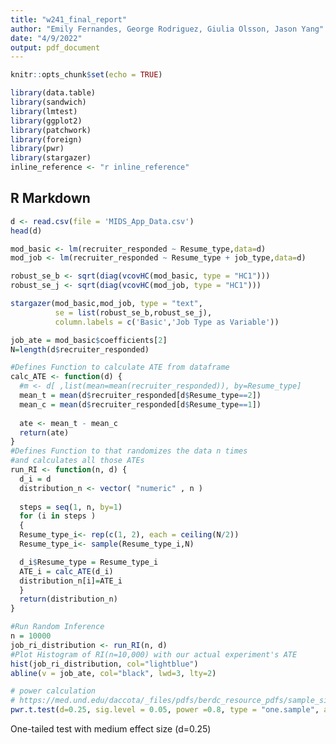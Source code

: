 ```yaml
---
title: "w241_final_report"
author: "Emily Fernandes, George Rodriguez, Giulia Olsson, Jason Yang"
date: "4/9/2022"
output: pdf_document
---
```


```r
knitr::opts_chunk$set(echo = TRUE)
```

```r
library(data.table)
library(sandwich)
library(lmtest)
library(ggplot2)
library(patchwork)
library(foreign)
library(pwr)
library(stargazer)
inline_reference <- "r inline_reference"
```

## R Markdown

```r
d <- read.csv(file = 'MIDS_App_Data.csv')
head(d)
```


```r
mod_basic <- lm(recruiter_responded ~ Resume_type,data=d)
mod_job <- lm(recruiter_responded ~ Resume_type + job_type,data=d)

robust_se_b <- sqrt(diag(vcovHC(mod_basic, type = "HC1")))
robust_se_j <- sqrt(diag(vcovHC(mod_job, type = "HC1")))

stargazer(mod_basic,mod_job, type = "text",
          se = list(robust_se_b,robust_se_j),
          column.labels = c('Basic','Job Type as Variable'))
```
```r
job_ate = mod_basic$coefficients[2]
N=length(d$recruiter_responded)

#Defines Function to calculate ATE from dataframe
calc_ATE <- function(d) { 
  #m <- d[ ,list(mean=mean(recruiter_responded)), by=Resume_type]
  mean_t = mean(d$recruiter_responded[d$Resume_type==2])
  mean_c = mean(d$recruiter_responded[d$Resume_type==1])
  
  ate <- mean_t - mean_c 
  return(ate)
}
#Defines Function to that randomizes the data n times 
#and calculates all those ATEs
run_RI <- function(n, d) { 
  d_i = d
  distribution_n <- vector( "numeric" , n )
  
  steps = seq(1, n, by=1)
  for (i in steps )
  {
  Resume_type_i<- rep(c(1, 2), each = ceiling(N/2))
  Resume_type_i<- sample(Resume_type_i,N)

  d_i$Resume_type = Resume_type_i
  ATE_i = calc_ATE(d_i)
  distribution_n[i]=ATE_i 
  }
  return(distribution_n)
}

#Run Random Inference
n = 10000
job_ri_distribution <- run_RI(n, d)
#Plot Histogram of RI(n=10,000) with our actual experiment's ATE
hist(job_ri_distribution, col="lightblue")
abline(v = job_ate, col="black", lwd=3, lty=2)
```

```r
# power calculation
# https://med.und.edu/daccota/_files/pdfs/berdc_resource_pdfs/sample_size_r_module.pdf
pwr.t.test(d=0.25, sig.level = 0.05, power =0.8, type = "one.sample", alternative="greater")
```

One-tailed test with medium effect size (d=0.25)



